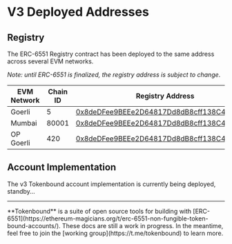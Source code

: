 
# V3 Deployed Addresses

## Registry

The ERC-6551 Registry contract has been deployed to the same address across several EVM networks.

_Note: until ERC-6551 is finalized, the registry address is subject to change_.

| EVM Network | Chain ID | Registry Address                                                                                                                      |
| ----------- | -------- | ------------------------------------------------------------------------------------------------------------------------------------- |
| Goerli      | 5        | [0x8deDFee9BEEe2D64817Dd8dB8cff138C468Bd3Ef](https://goerli.etherscan.io/address/0x8deDFee9BEEe2D64817Dd8dB8cff138C468Bd3Ef)          |
| Mumbai      | 80001    | [0x8deDFee9BEEe2D64817Dd8dB8cff138C468Bd3Ef](https://mumbai.polygonscan.com/address/0x8deDFee9BEEe2D64817Dd8dB8cff138C468Bd3Ef)       |
| OP Goerli   | 420      | [0x8deDFee9BEEe2D64817Dd8dB8cff138C468Bd3Ef](https://goerli-optimism.etherscan.io/address/0x8deDFee9BEEe2D64817Dd8dB8cff138C468Bd3Ef) |

## Account Implementation

The v3 Tokenbound account implementation is currently being deployed, standby...

---

<Callout emoji="✍🏽">
  **Tokenbound** is a suite of open source tools for building with
  [ERC-6551](https://ethereum-magicians.org/t/erc-6551-non-fungible-token-bound-accounts/).
  These docs are still a work in progress. In the meantime, feel free to join
  the [working group](https://t.me/tokenbound) to learn more.
</Callout>
